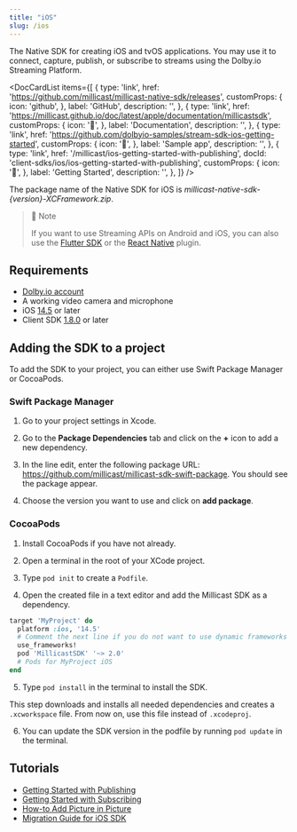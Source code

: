 ```yaml
---
title: "iOS"
slug: /ios
---
```


The Native SDK for creating iOS and tvOS applications. You may use it to connect, capture, publish, or subscribe to streams using the Dolby.io Streaming Platform.


<DocCardList
  items={[
    {
      type: 'link',
      href: 'https://github.com/millicast/millicast-native-sdk/releases',
      customProps: {
        icon: 'github',
      },
      label: 'GitHub',
      description: '',
    },
    {
      type: 'link',
      href: 'https://millicast.github.io/doc/latest/apple/documentation/millicastsdk',
      customProps: {
        icon: '📖',
      },
      label: 'Documentation',
      description: '',
    },
    {
      type: 'link',
      href: 'https://github.com/dolbyio-samples/stream-sdk-ios-getting-started',
      customProps: {
        icon: '📱',
      },
      label: 'Sample app',
      description: '',
    },
    {
      type: 'link',
      href: '/millicast/ios-getting-started-with-publishing',
      docId: 'client-sdks/ios/ios-getting-started-with-publishing',
      customProps: {
        icon: '🚀',
      },
      label: 'Getting Started',
      description: '',
    },
  ]}
/>

The package name of the Native SDK for iOS is _millicast-native-sdk-\{version\}-XCFramework.zip_.

> 📘 Note
>
> If you want to use Streaming APIs on Android and iOS, you can also use the [Flutter SDK](/millicast/client-sdks/flutter.mdx) or the [React Native](/millicast/client-sdks/rn.mdx) plugin.

## Requirements

- [Dolby.io account](https://dashboard.dolby.io/signup)
- A working video camera and microphone
- iOS [14.5](https://support.apple.com/en-us/HT211808) or later
- Client SDK [1.8.0](https://github.com/millicast/millicast-native-sdk/releases) or later

## Adding the SDK to a project

To add the SDK to your project, you can either use Swift Package Manager or CocoaPods.

### Swift Package Manager

1. Go to your project settings in Xcode.

2. Go to the **Package Dependencies** tab and click on the **+** icon to add a new dependency.

3. In the line edit, enter the following package URL: https://github.com/millicast/millicast-sdk-swift-package. You should see the package appear.

4. Choose the version you want to use and click on **add package**.

### CocoaPods

1. Install CocoaPods if you have not already.

2. Open a terminal in the root of your XCode project.

3. Type `pod init` to create a `Podfile`.

4. Open the created file in a text editor and add the Millicast SDK as a dependency.

```ruby
target 'MyProject' do
  platform :ios, '14.5'
  # Comment the next line if you do not want to use dynamic frameworks
  use_frameworks!
  pod 'MillicastSDK' '~> 2.0'
  # Pods for MyProject iOS
end
```

5. Type `pod install` in the terminal to install the SDK.

This step downloads and installs all needed dependencies and creates a `.xcworkspace` file. From now on, use this file instead of `.xcodeproj`.

6. You can update the SDK version in the podfile by running `pod update` in the terminal.

## Tutorials

- [Getting Started with Publishing](/millicast/client-sdks/ios/ios-getting-started-with-publishing.md)
- [Getting Started with Subscribing](/millicast/client-sdks/ios/ios-getting-started-with-subscribing.md)
- [How-to Add Picture in Picture](/millicast/client-sdks/ios/ios-how-to-add-picture-in-picture.mdx)
- [Migration Guide for iOS SDK](/millicast/client-sdks/ios/ios-sdk-migration-guide.mdx)

